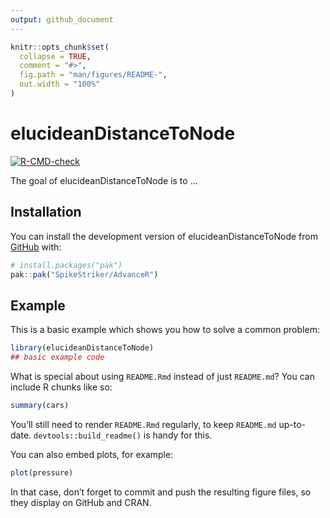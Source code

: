 ```yaml
---
output: github_document
---
```


<!-- README.md is generated from README.Rmd. Please edit that file -->

```r
knitr::opts_chunk$set(
  collapse = TRUE,
  comment = "#>",
  fig.path = "man/figures/README-",
  out.width = "100%"
)
```

# elucideanDistanceToNode

<!-- badges: start -->
[![R-CMD-check](https://github.com/SpikeStriker/AdvanceR/actions/workflows/R-CMD-check.yaml/badge.svg)](https://github.com/SpikeStriker/AdvanceR/actions/workflows/R-CMD-check.yaml)
<!-- badges: end -->

The goal of elucideanDistanceToNode is to ...

## Installation

You can install the development version of elucideanDistanceToNode from [GitHub](https://github.com/) with:

``` r
# install.packages("pak")
pak::pak("SpikeStriker/AdvanceR")
```

## Example

This is a basic example which shows you how to solve a common problem:

```r
library(elucideanDistanceToNode)
## basic example code
```

What is special about using `README.Rmd` instead of just `README.md`? You can include R chunks like so:

```r
summary(cars)
```

You'll still need to render `README.Rmd` regularly, to keep `README.md` up-to-date. `devtools::build_readme()` is handy for this.

You can also embed plots, for example:

```r
plot(pressure)
```

In that case, don't forget to commit and push the resulting figure files, so they display on GitHub and CRAN.
